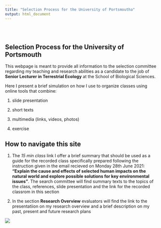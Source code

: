 ```yaml
---
title: "Selection Process for the University of Portsmoutha"
output: html_document
---
```


<style type="text/css">
.title {
  display: none;
}

#getting-started img {
  margin-right: 10px;
}

</style>

<div class="row" style="padding-top: 30px;">
<div class="col-sm-6">

# **Selection Process for the University of Portsmouth**

This webpage is meant to provide all information to the selection committee regarding my teaching and research abilities as a candidate to the job of **Senior Lecturer in Terrestrial Ecology** at the School of Biological Sciences.

Here I present a brief simulation on how I use to organize classes using online tools that combine:

1) slide presentation 

2) short texts 

3) multimedia (links, videos, photos)

4) exercise

## How to navigate this site

1. The *15 min class* link I offer a brief summary that should be used as a guide for the recorded class specifically prepared following the instruction given in the email recieved on Monday 28th June 2021: 
**"Explain the cause and effects of selected human impacts on the natural world and explore possible solutions for key environmental issues"**. The search committee will find summary texts to the topics of the class, references, slide presentation and the link for the recorded classrom in this section

2. In the section **Research Overview** evaluators will find the link to the presentatiion on my research overview and a brief description on my past, present and future research plans


</div>
<div class="col-sm-6">

![](https://academicpositions.at/uploads/20a/30b/20a30b3bf15836df506cec454f8a821a.png)





